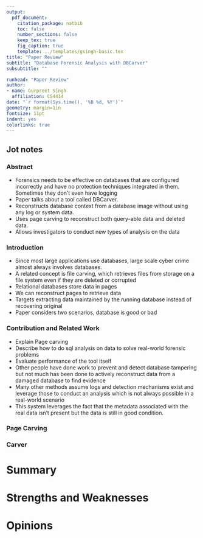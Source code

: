 ```yaml
---
output: 
  pdf_document:
    citation_package: natbib
    toc: false
    number_sections: false
    keep_tex: true
    fig_caption: true
    template: ../templates/gsingh-basic.tex
title: "Paper Review"
subtitle: "Database Forensic Analysis with DBCarver"
subsubtitle: ""

runhead: "Paper Review"
author:
- name: Gurpreet Singh
  affiliation: CS4414
date: "`r format(Sys.time(), '%B %d, %Y')`"
geometry: margin=1in
fontsize: 11pt
indent: yes
colorlinks: true
---
```


## Jot notes

### Abstract
- Forensics needs to be effective on databases that are configured incorrectly
  and have no protection techniques integrated in them. Sometimes they don't
  even have logging
- Paper talks about a tool called DBCarver. 
- Reconstructs database context from a database image without using any log or
  system data.
- Uses page carving to reconstruct both query-able data and deleted data.
- Allows investigators to conduct new types of analysis on the data

### Introduction
- Since most large applications use databases, large scale cyber crime almost
  always involves databases.
- A related concept is file carving, which retrieves files from storage on
  a file system even if they are deleted or corrupted
- Relational databases store data in pages
- We can reconstruct pages to retrieve data
- Targets extracting data maintained by the running database instead of
  recovering original
- Paper considers two scenarios, database is good or bad

### Contribution and Related Work

- Explain Page carving
- Describe how to do sql analysis on data to solve real-world forensic problems
- Evaluate performance of the tool itself
- Other people have done work to prevent and detect database tampering but not
  much has been done to actively reconstruct data from a damaged database to
  find evidence
- Many other methods assume logs and detection mechanisms exist and leverage
  those to conduct an analysis which is not always possible in a real-world
  scenario
- This system leverages the fact that the metadata associated with the real
  data isn't present but the data is still in good condition. 


### Page Carving

### Carver 





# Summary

# Strengths and Weaknesses

# Opinions
